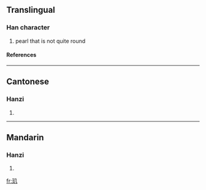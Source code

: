 {{see|璣}}

==Translingual==
===Han character===
{{Han char|rn=96|rad=玉|as=02|sn=6|four=|canj=一土竹弓 (MGHN)}}
# pearl that is not quite round
====References====
{{Han ref|kx=0727.101|hdz=21101.100|uh=7391|ud=29585}}

----
==Cantonese==
===Hanzi===
{{yue-hanzi|jyut=|y=gei1}}
# {{defn|Cantonese}}

----
==Mandarin==
===Hanzi===
{{cmn-hanzi|tra=璣|pin=[[jī]] ([[ji1]])|wg=chi<sup>1</sup>}}
# {{defn|Mandarin}}

[[fr:玑]]